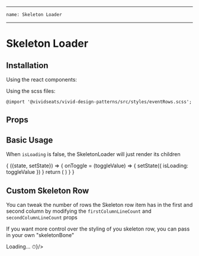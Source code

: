 
---
    name: Skeleton Loader
---



# Skeleton Loader
## Installation
Using the react components:


Using the scss files:

    @import '@vividseats/vivid-design-patterns/src/styles/eventRows.scss';

## Props
<PropsTable of={SkeletonLoader}/>

## Basic Usage
    
<Playground>
    <SkeletonLoader isLoading={true} rowCount={5} />
</Playground>

When `isLoading` is false, the SkeletonLoader will just render its children

<Playground>
    <StatefulComponent initialState={{isLoading: true}}>
        {
            ({state, setState}) => {
                onToggle = (toggleValue) => {
                    setState({
                        isLoading: toggleValue
                    })
                }
                return (
                    <React.Fragment>
                        <SkeletonLoader isLoading={state.isLoading} rowCount={3}>
                            <EventRow subtitle="Rose Bowl Stadium - Pasadena, CA" href="#!" title="BTS - Bangtan Boys"/>
                            <EventRow subtitle="Solider Field - Chicago, IL" href="#!" title="BTS - Bangtan Boys"/>
                            <EventRow subtitle="MetLife Stadium - East Rutherford, NJ" href="#!" title="BTS - Bangtan Boys"/>
                        </SkeletonLoader>
                        <Toggle title="Toggle isLoading prop" on={state.isLoading} onToggle={onToggle} />
                    </React.Fragment>
                )
            }
        }
    </StatefulComponent>
</Playground>

## Custom Skeleton Row

You can tweak the number of rows the Skeleton row item has in the first and second column by modifying the `firstColumnLineCount` and `secondColumnLineCount` props
<Playground>
    <SkeletonLoader isLoading={true} rowCount={5} firstColumnLineCount={2} secondColumnLineCount={3}/>
</Playground>

If you want more control over the styling of you skeleton row, you can pass in your own "skeletonBone"

<Playground>
    <SkeletonLoader isLoading={true} rowCount={5} skeletonBone={<div>Loading... ⏱</div>}/>
</Playground>